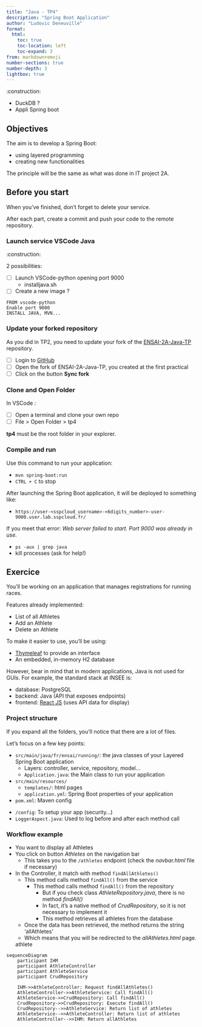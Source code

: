 ```yaml
---
title: "Java - TP4"
description: "Spring Boot Application"
author: "Ludovic Deneuville"
format:
  html:
    toc: true
    toc-location: left
    toc-expand: 3
from: markdown+emoji
number-sections: true
number-depth: 3
lightbox: true
---
```


:construction:


:::{.notes}
- DuckDB ?
- Appli Spring boot
:::



## Objectives {.unnumbered}

The aim is to develop a Spring Boot:

- using layered programming
- creating new functionalities

The principle will be the same as what was done in IT project 2A.

## Before you start

When you've finished, don't forget to delete your service.

After each part, create a commit and push your code to the remote repository.

### Launch service VSCode Java

:construction: 

2 possibilities:

- [ ] Launch VSCode-python opening port 9000
  - installjava.sh
- [ ] Create a new image ?

```
FROM vscode-python
Enable port 9000
INSTALL JAVA, MVN...
```



### Update your forked repository

As you did in TP2, you need to update your fork of the [ENSAI-2A-Java-TP](https://github.com/ludo2ne/ENSAI-2A-Java-TP){target="_blank"} repository.

- [ ] Login to [GitHub](https://github.com/){target="_blank"}
- [ ] Open the fork of ENSAI-2A-Java-TP, you created at the first practical
- [ ] Click on the button **Sync fork**


### Clone and Open Folder

In VSCode :

- [ ] Open a terminal and clone your own repo
- [ ] File > Open Folder > tp4

**tp4** must be the root folder in your explorer.


### Compile and run

Use this command to run your application:

- `mvn spring-boot:run`
- `CTRL + C` to stop

After launching the Spring Boot application, it will be deployed to something like:

- `https://user-<sspcloud_username>-<6digits_number>-user-9000.user.lab.sspcloud.fr/`


::: {.callout-warning}
If you meet that error: *Web server failed to start. Port 9000 was already in use.*

- `ps -aux | grep java`
- kill processes (ask for help!)

:::

## Exercice

You'll be working on an application that manages registrations for running races.

Features already implemented:

- List of all Athletes
- Add an Athlete
- Delete an Athlete

::: {.callout-caution}
To make it easier to use, you'll be using:

- [Thymeleaf](https://www.thymeleaf.org/){target="_blank"} to provide an interface
- An embedded, in-memory H2 database

However, bear in mind that in modern applications, Java is not used for GUIs. For example, the standard stack at INSEE is:

- database: PostgreSQL
- backend: Java (API that exposes endpoints)
- frontend: [React JS](https://react.dev/){target="_blank"} (uses API data for display)
:::

### Project structure

If you expand all the folders, you'll notice that there are a lot of files.

Let's focus on a few key points:

- `src/main/java/fr/ensai/running/`: the java classes of your Layered Spring Boot application
  - Layers: controller, service, repository, model...
  - `Application.java`: the Main class to run your application
- `src/main/resources/`
  - `templates/`: html pages
  - `application.yml`:  Spring Boot properties of your application
- `pom.xml`: Maven config

::: {.callout-note collapse="true" title="To go further"}
- `/config`: To setup your app (security...)
- `LoggerAspect.java`: Used to log before and after each method call
:::



### Workflow example

- You want to display all Athletes
- You click on button *Athletes* on the navigation bar
  - This takes you to the `/athletes` endpoint (check the *navbar.html* file if necessary)
- In the Controller, it match with method `findAllAthletes()`
  - This method calls method `findAll()` from the service
    - This method calls method `findAll()` from the repository
      - But if you check class *AthleteRepository.java*, there is no method *findAll()*
      - In fact, it's a native method of *CrudRepository*, so it is not necessary to implement it
      - This method retrieves all athletes from the database
  - Once the data has been retrieved, the method returns the string 'allAthletes'
  - Which means that you will be redirected to the *allAthletes.html* page.


  athlete

```mermaid
sequenceDiagram
    participant IHM
    participant AthleteController
    participant AthleteService
    participant CrudRepository

    IHM->>AthleteController: Request findAllAthletes()
    AthleteController->>AthleteService: Call findAll()
    AthleteService->>CrudRepository: Call findAll()
    CrudRepository->>CrudRepository: Execute findAll()
    CrudRepository-->>AthleteService: Return list of athletes
    AthleteService-->>AthleteController: Return list of athletes
    AthleteController-->>IHM: Return allAthletes
```